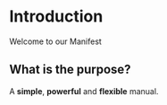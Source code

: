 # Introduction
 
Welcome to our Manifest

## What is the purpose?

A **simple**, **powerful** and **flexible** manual.
